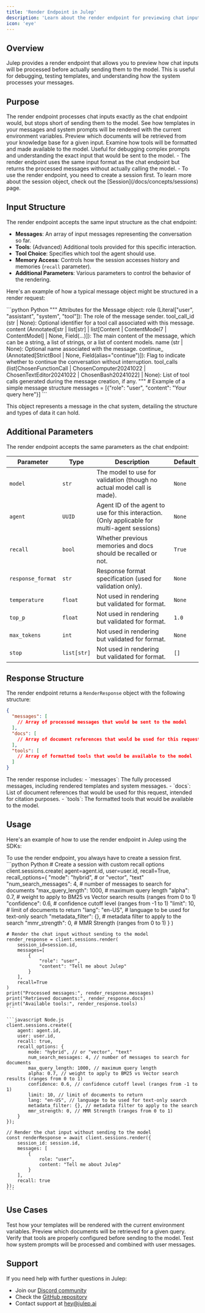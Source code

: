 ```yaml
---
title: 'Render Endpoint in Julep'
description: 'Learn about the render endpoint for previewing chat inputs before sending them to the model'
icon: 'eye'
---
```


## Overview

Julep provides a render endpoint that allows you to preview how chat inputs will be processed before actually sending them to the model. This is useful for debugging, testing templates, and understanding how the system processes your messages.

## Purpose

<Steps>
  <Step title="Preview Processing">
    The render endpoint processes chat inputs exactly as the chat endpoint would, but stops short of sending them to the model.
  </Step>
  <Step title="Template Rendering">
    See how templates in your messages and system prompts will be rendered with the current environment variables.
  </Step>
  <Step title="Document Retrieval">
    Preview which documents will be retrieved from your knowledge base for a given input.
  </Step>
  <Step title="Tool Configuration">
    Examine how tools will be formatted and made available to the model.
  </Step>
  <Step title="Debugging">
    Useful for debugging complex prompts and understanding the exact input that would be sent to the model.
  </Step>
</Steps>

<Info>  
  - The render endpoint uses the same input format as the chat endpoint but returns the processed messages without actually calling the model.
  - To use the render endpoint, you need to create a session first. To learn more about the session object, check out the [Session](/docs/concepts/sessions) page.
</Info>

## Input Structure

The render endpoint accepts the same input structure as the chat endpoint:

- **Messages**: An array of input messages representing the conversation so far.
- **Tools**: (Advanced) Additional tools provided for this specific interaction.
- **Tool Choice**: Specifies which tool the agent should use.
- **Memory Access**: Controls how the session accesses history and memories (`recall` parameter).
- **Additional Parameters**: Various parameters to control the behavior of the rendering.

Here's an example of how a typical message object might be structured in a render request:

<Accordion title="Message Object Structure">
  ```python Python
    """
    Attributes for the Message object:
        role (Literal["user", "assistant", "system", "tool"]): The role of the message sender.
        tool_call_id (str | None): Optional identifier for a tool call associated with this message.
        content (Annotated[str | list[str] | list[Content | ContentModel7 | ContentModel] | None, Field(...)]): The main content of the message, which can be a string, a list of strings, or a list of content models.
        name (str | None): Optional name associated with the message.
        continue_ (Annotated[StrictBool | None, Field(alias="continue")]): Flag to indicate whether to continue the conversation without interruption.
        tool_calls (list[ChosenFunctionCall | ChosenComputer20241022 | ChosenTextEditor20241022 | ChosenBash20241022] | None): List of tool calls generated during the message creation, if any.
    """
    # Example of a simple message structure
    messages = [{"role": "user", "content": "Your query here"}]
  ```
  <p>This object represents a message in the chat system, detailing the structure and types of data it can hold.</p>
</Accordion>

## Additional Parameters

The render endpoint accepts the same parameters as the chat endpoint:

| Parameter           | Type    | Description                                      | Default  |
|---------------------|---------|--------------------------------------------------|----------|
| `model`             | `str`   | The model to use for validation (though no actual model call is made). | `None` |
| `agent`             | `UUID`  | Agent ID of the agent to use for this interaction. (Only applicable for multi-agent sessions) | `None` |
| `recall`            | `bool`  | Whether previous memories and docs should be recalled or not. | `True` |
| `response_format`   | `str`   | Response format specification (used for validation only). | `None` |
| `temperature`       | `float` | Not used in rendering but validated for format. | `None` |
| `top_p`             | `float` | Not used in rendering but validated for format. | `1.0` |
| `max_tokens`        | `int`   | Not used in rendering but validated for format. | `None` |
| `stop`              | `list[str]` | Not used in rendering but validated for format. | `[]` |

## Response Structure

The render endpoint returns a `RenderResponse` object with the following structure:

```json
{
  "messages": [
    // Array of processed messages that would be sent to the model
  ],
  "docs": [
    // Array of document references that would be used for this request
  ],
  "tools": [
    // Array of formatted tools that would be available to the model
  ]
}
```

<Info>
  The render response includes:
  - `messages`: The fully processed messages, including rendered templates and system messages.
  - `docs`: List of document references that would be used for this request, intended for citation purposes.
  - `tools`: The formatted tools that would be available to the model.
</Info>

## Usage

Here's an example of how to use the render endpoint in Julep using the SDKs:

<Info>
  To use the render endpoint, you always have to create a session first.
</Info>

<CodeGroup>
    ```python Python
    # Create a session with custom recall options
    client.sessions.create(
        agent=agent.id,
        user=user.id,
        recall=True,
        recall_options={
            "mode": "hybrid", # or "vector", "text"
            "num_search_messages": 4, # number of messages to search for documents
            "max_query_length": 1000, # maximum query length
            "alpha": 0.7, # weight to apply to BM25 vs Vector search results (ranges from 0 to 1)
            "confidence": 0.6, # confidence cutoff level (ranges from -1 to 1)
            "limit": 10, # limit of documents to return
            "lang": "en-US", # language to be used for text-only search
            "metadata_filter": {}, # metadata filter to apply to the search
            "mmr_strength": 0, # MMR Strength (ranges from 0 to 1)
        }
    )

    # Render the chat input without sending to the model
    render_response = client.sessions.render(
        session_id=session.id,
        messages=[
            {
                "role": "user",
                "content": "Tell me about Julep"
            }
        ],
        recall=True
    )
    print("Processed messages:", render_response.messages)
    print("Retrieved documents:", render_response.docs)
    print("Available tools:", render_response.tools)
    ```

    ```javascript Node.js
    client.sessions.create({
        agent: agent.id,
        user: user.id,
        recall: true,
        recall_options: {
            mode: "hybrid", // or "vector", "text"
            num_search_messages: 4, // number of messages to search for documents
            max_query_length: 1000, // maximum query length
            alpha: 0.7, // weight to apply to BM25 vs Vector search results (ranges from 0 to 1)
            confidence: 0.6, // confidence cutoff level (ranges from -1 to 1)
            limit: 10, // limit of documents to return
            lang: "en-US", // language to be used for text-only search
            metadata_filter: {}, // metadata filter to apply to the search
            mmr_strength: 0, // MMR Strength (ranges from 0 to 1)
        }
    });

    // Render the chat input without sending to the model
    const renderResponse = await client.sessions.render({
        session_id: session.id,
        messages: [
            {
                role: "user",
                content: "Tell me about Julep"
            }
        ],
        recall: true
    });
    ```
</CodeGroup>

## Use Cases

<CardGroup cols={2}>
  <Card title="Template Debugging" icon="bug">
    Test how your templates will be rendered with the current environment variables.
  </Card>
  <Card title="RAG Preview" icon="magnifying-glass">
    Preview which documents will be retrieved for a given query.
  </Card>
  <Card title="Tool Configuration" icon="wrench">
    Verify that tools are properly configured before sending to the model.
  </Card>
  <Card title="System Prompt Testing" icon="terminal">
    Test how system prompts will be processed and combined with user messages.
  </Card>
</CardGroup>

## Support

If you need help with further questions in Julep:

- Join our [Discord community](https://discord.com/invite/JTSBGRZrzj)
- Check the [GitHub repository](https://github.com/julep-ai/julep)
- Contact support at [hey@julep.ai](mailto:hey@julep.ai)